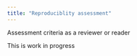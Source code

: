 ```yaml
---
title: "Reproduciblity assessment"
---
```


Assessment criteria as a reviewer or reader 

:::{.callout-warning}

This is work in progress

:::